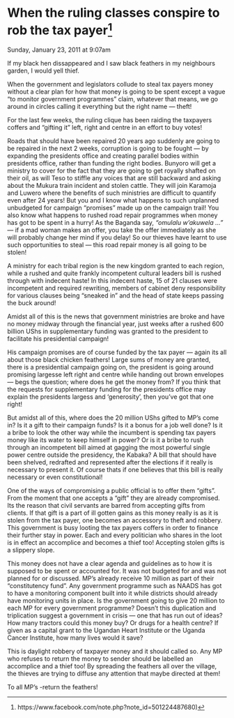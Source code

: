 # When the ruling classes conspire to rob the tax payer[^1]

Sunday, January 23, 2011 at 9:07am

If my black hen dissappeared and I saw black feathers in my neighbours garden, I would yell thief.

When the government and legislators collude to steal tax payers money without a clear plan for how that money is going to be spent except a vague "to monitor government programmes" claim, whatever that means, we go around in circles calling it everything but the right name --- theft!

For the last few weeks, the ruling clique has been raiding the taxpayers coffers and "gifting it" left, right and centre in an effort to buy votes!

Roads that should have been repaired 20 years ago suddenly are going to be repaired in the next 2 weeks, corruption is going to be fought --- by expanding the presidents office and creating parallel bodies within presidents office, rather than funding the right bodies. Bunyoro will get a ministry to cover for the fact that they are going to get royally shafted on their oil, as will Teso to stiffle any voices that are still backward and asking about the Mukura train incident and stolen cattle. They will join Karamoja and Luwero where the benefits of such ministries are difficult to quantify even after 24 years! But you and I know what happens to such unplanned unbudgeted for campaign "promises" made up on the campaign trail! You also know what happens to rushed road repair programmes when money has got to be spent in a hurry! As the Baganda say, _"omulalu w'akuwela ..."_ --- if a mad woman makes an offer, you take the offer immediately as she will probably change her mind if you delay! So our thieves have learnt to use such opportunities to steal --- this road repair money is all going to be stolen!

A ministry for each tribal region is the new kingdom granted to each region, while a rushed and quite frankly incompetent cultural leaders bill is rushed through with indecent haste! In this indecent haste, 15 of 21 clauses were incompetent and required rewriting, members of cabinet deny responsibility for various clauses being "sneaked in" and the head of state keeps passing the buck around!

Amidst all of this is the news that government ministries are broke and have no money midway through the financial year, just weeks after a rushed 600 billion UShs in supplementary funding was granted to the president to facilitate his presidential campaign!

His campaign promises are of course funded by the tax payer --- again its all about those black chicken feathers! Large sums of money are granted, there is a presidential campaign going on, the president is going around promising largesse left right and centre while handing out brown envelopes --- begs the question; where does he get the money from? If you think that the requests for supplementary funding for the presidents office may explain the presidents largess and 'generosity', then you've got that one right!

But amidst all of this, where does the 20 million UShs gifted to MP's come in? Is it a gift to their campaign funds? Is it a bonus for a job well done? Is it a bribe to look the other way while the incumbent is spending tax payers money like its water to keep himself in power? Or is it a bribe to rush through an incompetent bill aimed at gagging the most powerful single power centre outside the presidency, the Kabaka? A bill that should have been shelved, redrafted and represented after the elections if it really is necessary to present it. Of course thats if one believes that this bill is really necessary or even constitutional!

One of the ways of compromising a public official is to offer them "gifts". From the moment that one accepts a "gift" they are already compromised. Its the reason that civil servants are barred from accepting gifts from clients. If that gift is a part of ill gotten gains as this money really is as it is stolen from the tax payer, one becomes an accessory to theft and robbery. This government is busy looting the tax payers coffers in order to finance their further stay in power. Each and every politician who shares in the loot is in effect an accomplice and becomes a thief too! Accepting stolen gifts is a slippery slope.

This money does not have a clear agenda and guidelines as to how it is supposed to be spent or accounted for. It was not budgeted for and was not planned for or discussed. MP's already receive 10 million as part of their "constitutency fund". Any government programme such as NAADS has got to have a monitoring component built into it while districts should already have monitoring units in place. Is the government going to give 20 million to each MP for every government programme? Doesn't this duplication and triplication suggest a government in crisis --- one that has run out of ideas? How many tractors could this money buy? Or drugs for a health centre? If given as a capital grant to the Ugandan Heart Institute or the Uganda Cancer Institute, how many lives would it save?

This is daylight robbery of taxpayer money and it should called so. Any MP who refuses to return the money to sender should be labelled an accomplice and a thief too! By spreading the feathers all over the village, the thieves are trying to diffuse any attention that maybe directed at them!

To all MP's -return the feathers!

[^1]: https://www.facebook.com/note.php?note_id=501224487680)
